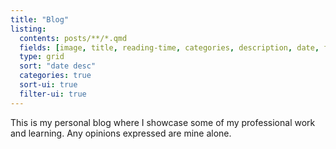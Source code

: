 ```yaml
---
title: "Blog"
listing:
  contents: posts/**/*.qmd
  fields: [image, title, reading-time, categories, description, date, file-modified]
  type: grid
  sort: "date desc"
  categories: true
  sort-ui: true
  filter-ui: true
---
```


This is my personal blog where I showcase some of my professional work and learning. Any opinions expressed are mine alone.
